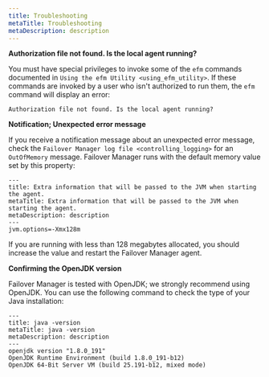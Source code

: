 ```yaml
---
title: Troubleshooting
metaTitle: Troubleshooting
metaDescription: description
---
```


**Authorization file not found. Is the local agent running?**

You must have special privileges to invoke some of the `efm` commands
documented in `Using the efm Utility <using_efm_utility>`. If these
commands are invoked by a user who isn't authorized to run them, the
`efm` command will display an error:

``` text
Authorization file not found. Is the local agent running?
```

**Notification; Unexpected error message**

If you receive a notification message about an unexpected error message,
check the `Failover Manager log file <controlling_logging>` for an
`OutOfMemory` message. Failover Manager runs with the default memory
value set by this property:

``` text
---
title: Extra information that will be passed to the JVM when starting the agent.
metaTitle: Extra information that will be passed to the JVM when starting the agent.
metaDescription: description
---
jvm.options=-Xmx128m
```

If you are running with less than 128 megabytes allocated, you should
increase the value and restart the Failover Manager agent.

**Confirming the OpenJDK version**

Failover Manager is tested with OpenJDK; we strongly recommend using
OpenJDK. You can use the following command to check the type of your
Java installation:

``` text
---
title: java -version
metaTitle: java -version
metaDescription: description
---
openjdk version "1.8.0_191"
OpenJDK Runtime Environment (build 1.8.0_191-b12)
OpenJDK 64-Bit Server VM (build 25.191-b12, mixed mode)
```
